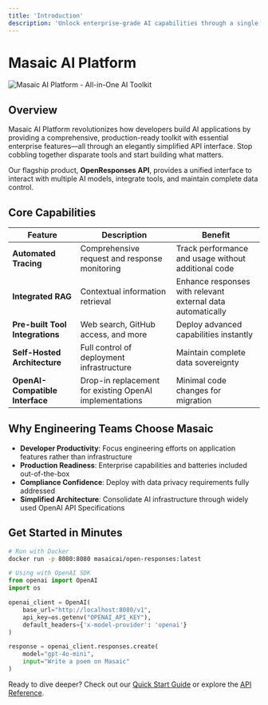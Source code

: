 ```yaml
---
title: 'Introduction'
description: 'Unlock enterprise-grade AI capabilities through a single, powerful API'
---
```


# Masaic AI Platform

<img src="/open-responses/assets/about.png" alt="Masaic AI Platform - All-in-One AI Toolkit" className="w-full" />

## Overview

Masaic AI Platform revolutionizes how developers build AI applications by providing a comprehensive, production-ready toolkit with essential enterprise features—all through an elegantly simplified API interface. Stop cobbling together disparate tools and start building what matters.

Our flagship product, **OpenResponses API**, provides a unified interface to interact with multiple AI models, integrate tools, and maintain complete data control.

## Core Capabilities

| Feature                         | Description                                             | Benefit                                                     |
| ------------------------------- | ------------------------------------------------------- | ----------------------------------------------------------- |
| **Automated Tracing**           | Comprehensive request and response monitoring           | Track performance and usage without additional code         |
| **Integrated RAG**              | Contextual information retrieval                        | Enhance responses with relevant external data automatically |
| **Pre-built Tool Integrations** | Web search, GitHub access, and more                     | Deploy advanced capabilities instantly                      |
| **Self-Hosted Architecture**    | Full control of deployment infrastructure               | Maintain complete data sovereignty                          |
| **OpenAI-Compatible Interface** | Drop-in replacement for existing OpenAI implementations | Minimal code changes for migration                          |

## Why Engineering Teams Choose Masaic

- **Developer Productivity**: Focus engineering efforts on application features rather than infrastructure
- **Production Readiness**: Enterprise capabilities and batteries included out-of-the-box
- **Compliance Confidence**: Deploy with data privacy requirements fully addressed
- **Simplified Architecture**: Consolidate AI infrastructure through widely used OpenAI API Specifications

## Get Started in Minutes

```bash
# Run with Docker
docker run -p 8080:8080 masaicai/open-responses:latest
```

```python
# Using with OpenAI SDK
from openai import OpenAI
import os

openai_client = OpenAI(
    base_url="http://localhost:8080/v1", 
    api_key=os.getenv("OPENAI_API_KEY"), 
    default_headers={'x-model-provider': 'openai'}
)

response = openai_client.responses.create(
    model="gpt-4o-mini",
    input="Write a poem on Masaic"
)
```

Ready to dive deeper? Check out our [Quick Start Guide](/quickstart) or explore the [API Reference](/api-reference/introduction).
